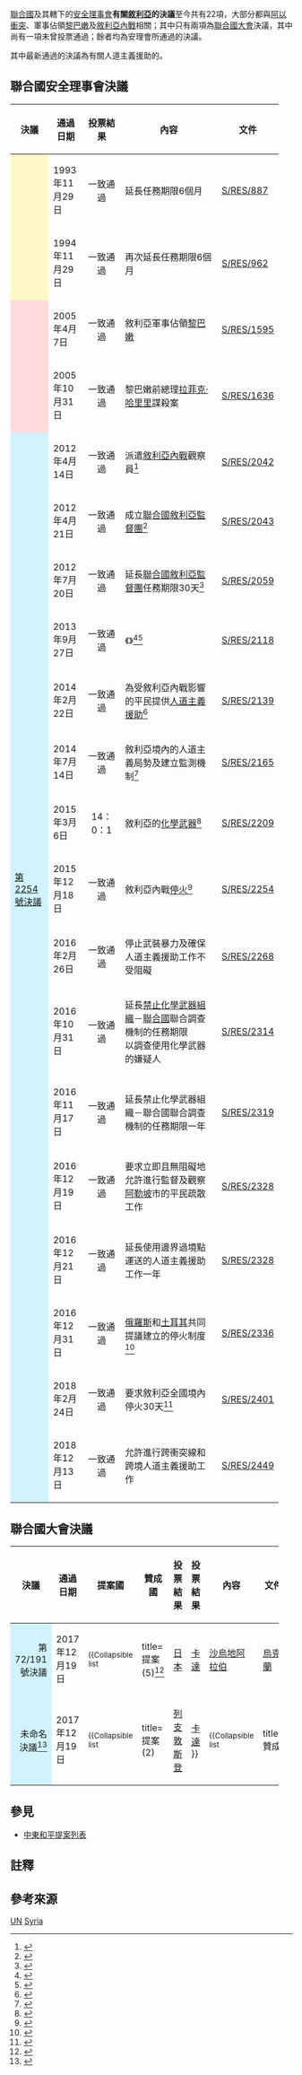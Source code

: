 {{UNSCR}}

[[聯合國|聯合國]]及其轄下的[[聯合國安全理事會|安全理事會]]'''有關[[敘利亞|敘利亞]]的決議'''至今共有22項，大部分都與[[阿以衝突|阿以衝突]]、軍事佔領[[黎巴嫩|黎巴嫩]]及[[敘利亞內戰|敘利亞內戰]]相關；其中只有兩項為[[聯合國大會|聯合國大會]]決議，其中尚有一項未曾投票通過；餘者均為安理會所通過的決議。

{{Legend|#FFF9C9|與[[阿以衝突|阿以衝突]]有關|outline=silver}}{{Legend|#FFDCDC|與軍事佔領[[黎巴嫩|黎巴嫩]]有關|outline=silver}}{{Legend|#D0F3FF|與[[敘利亞內戰|敘利亞內戰]]有關|outline=silver}}
其中最新通過的決議為有關人道主義援助的{{link-en|聯合國安理會第2449號決議|United Nations Security Council Resolution 2449}}。
== 聯合國安全理事會決議 ==
{| class="wikitable" width="95%"
! width="15%" |決議
! width="13%" |通過日期
! width="15%" |投票結果
! width="45%" |內容
! width="12%" |文件
|-
! style="background:#FFF9C9" |{{link-en|聯合國安理會第887號決議|United Nations Security Council Resolution 887|第887號決議}}
|1993年11月29日
| align="center" |一致通過
|延長{{link-en|戈蘭高地緩衝區|United Nations Disengagement Observer Force Zone}}任務期限6個月
|[https://undocs.org/pdf?symbol=zh/887(1993) S/RES/887]
|-
! style="background:#FFF9C9" |{{link-en|聯合國安理會第962號決議|United Nations Security Council Resolution 962|第962號決議}}
|1994年11月29日
| align="center" |一致通過
|再次延長{{link-en|戈蘭高地緩衝區|United Nations Disengagement Observer Force Zone}}任務期限6個月
|[https://undocs.org/pdf?symbol=zh/962(1994) S/RES/962]
|-
! style="background:#FFDCDC" |{{link-en|聯合國安理會第1595號決議|United Nations Security Council Resolution 1595|第1595號決議}}
|2005年4月7日
| align="center" |一致通過
|敘利亞軍事佔領[[黎巴嫩|黎巴嫩]]
|[https://undocs.org/pdf?symbol=zh/1595(2005) S/RES/1595]
|-
! style="background:#FFDCDC" |{{link-en|聯合國安理會第1636號決議|United Nations Security Council Resolution 1636|第1636號決議}}
|2005年10月31日
| align="center" |一致通過
|黎巴嫩前總理[[拉菲克·哈里里|拉菲克·哈里里]]謀殺案
|[https://undocs.org/pdf?symbol=zh/1636(2005) S/RES/1636]
|-
! style="background:#D0F3FF" |{{link-en|聯合國安理會第2042號決議|United Nations Security Council Resolution 2042|第2042號決議}}
|2012年4月14日
| align="center" |一致通過
|派遣[[敘利亞內戰|敘利亞內戰]]觀察員<ref>{{Cite web|title=欧盟欢迎安理会向叙利亚派军事观察员先遣队的决议|url=http://www.xinhuanet.com/world/2012-04/15/c_122980326.htm|accessdate=2020-09-02|author=|date=|last=刘梦姣|format=|work=[[新华网|新华网]]|publisher=|language=|archive-date=2020-09-12|archive-url=https://web.archive.org/web/20200912004711/http://www.xinhuanet.com/world/2012-04/15/c_122980326.htm|dead-url=no}}</ref>
|[https://undocs.org/pdf?symbol=zh/2042(2012) S/RES/2042]
|-
! style="background:#D0F3FF" |{{link-en|聯合國安理會第2043號決議|United Nations Security Council Resolution 2043|第2043號決議}}
|2012年4月21日
| align="center" |一致通過
|成立[[聯合國敘利亞監督團|聯合國敘利亞監督團]]<ref>{{Cite web|title=安理會決定設聯敘監督團|url=https://hk.news.yahoo.com/%E5%AE%89%E7%90%86%E6%9C%83%E6%B1%BA%E5%AE%9A%E8%A8%AD%E8%81%AF%E6%95%98%E7%9B%A3%E7%9D%A3%E5%9C%98-000500209.html|accessdate=2020-09-02|author=|date=2012-04-22|format=|work=[[星島日報|星島日報]]|publisher=|language=}}</ref>
|[https://undocs.org/pdf?symbol=zh/2043(2012) S/RES/2043]
|-
! style="background:#D0F3FF" |{{link-en|聯合國安理會第2059號決議|United Nations Security Council Resolution 2059|第2059號決議}}
|2012年7月20日
| align="center" |一致通過
|延長[[聯合國敘利亞監督團|聯合國敘利亞監督團]]任務期限30天<ref>{{Cite web|title=中國代表對安理會就聯敘監督團延期達成一致表示歡迎|url=http://big5.www.gov.cn/gate/big5/www.gov.cn/////////jrzg/2012-07/21/content_2188609.htm|accessdate=2020-09-01|author=|date=2012-07-21|format=|work=[[新華社|新華社]]|publisher=|language=}}</ref>
|[https://undocs.org/pdf?symbol=zh/2059(2012) S/RES/2059]
|-
! style="background:#D0F3FF" |{{link-en|聯合國安理會第2118號決議|United Nations Security Council Resolution 2118|第2118號決議}}
|2013年9月27日
| align="center" |一致通過
|《{{link-en|消除敘利亞化學武器框架|Destruction of Syria's chemical weapons}}》<ref>{{Cite web|title=美俄達成清除敘利亞化武框架協議|url=https://cn.nytimes.com/world/20130916/c16diplo/zh-hant/|accessdate=2020-09-01|author=|date=2013-09-16|last=Gordon|first=Michael R.|format=|work=[[紐約時報|紐約時報]]中文網|publisher=|language=|archive-date=2014-01-06|archive-url=https://web.archive.org/web/20140106084451/http://cn.nytimes.com/world/20130916/c16diplo/zh-hant/|dead-url=no}}</ref><ref>{{Cite web|title=UN unanimously adopts Syria arms resolution|url=https://www.aljazeera.com/news/middleeast/2013/09/un-set-vote-syria-arms-resolution-201392722505954106.html|accessdate=2020-09-01|author=|date=2013-09-28|format=|work=[[半島電視台|半島電視台]]|publisher=|language=en|archive-date=2020-03-11|archive-url=https://web.archive.org/web/20200311104632/https://www.aljazeera.com/news/middleeast/2013/09/un-set-vote-syria-arms-resolution-201392722505954106.html|dead-url=no}}</ref>
|[https://undocs.org/pdf?symbol=zh/2118(2013) S/RES/2118]
|-
! style="background:#D0F3FF" |{{link-en|聯合國安理會第2139號決議|United Nations Security Council Resolution 2139|第2139號決議}}
|2014年2月22日
| align="center" |一致通過
|為受敘利亞內戰影響的平民提供[[人道主義援助|人道主義援助]]<ref>{{Cite web|title=Unanimously approved, Security Council resolution demands aid access in Syria|url=https://news.un.org/en/story/2014/02/462432-unanimously-approved-security-council-resolution-demands-aid-access-syria|accessdate=2020-09-01|date=2014-02-22|work=UN News|language=en|archive-date=2020-08-19|archive-url=https://web.archive.org/web/20200819091642/https://news.un.org/en/story/2014/02/462432-unanimously-approved-security-council-resolution-demands-aid-access-syria|dead-url=no}}</ref>
|[https://undocs.org/pdf?symbol=zh/2139(2014) S/RES/2139]
|-
! style="background:#D0F3FF" |{{link-en|聯合國安理會第2165號決議|United Nations Security Council Resolution 2165|第2165號決議}}
|2014年7月14日
| align="center" |一致通過
|敘利亞境內的人道主義局勢及建立監測機制<ref>{{Cite web|title=聯合國安理會授權人道救援進入敘利亞|url=https://www.voacantonese.com/a/2396800.html|accessdate=2020-09-02|author=|date=2014-07-15|format=|work=[[美國之音|美國之音]]|publisher=|language=zh-yue}}</ref>
|[https://undocs.org/pdf?symbol=zh/2165(2014) S/RES/2165]
|-
! style="background:#D0F3FF" |{{link-en|聯合國安理會第2209號決議|United Nations Security Council Resolution 2209|第2209號決議}}
|2015年3月6日
| align="center" |14：0：1{{efn|[[美國|美國]]、[[英國|英國]]、[[法國|法國]]、[[中華人民共和國|中國]]、[[俄羅斯|俄羅斯]]、[[查德|查德]]、[[奈及利亞|奈及利亞]]、[[安哥拉|安哥拉]]、[[約旦|約旦]]、[[馬來西亞|馬來西亞]]、[[智利|智利]]、[[紐西蘭|紐西蘭]]、[[西班牙|西班牙]]、[[立陶宛|立陶宛]]投贊成票；[[委內瑞拉|委內瑞拉]]棄權。}}
|敘利亞的[[化學武器|化學武器]]<ref>{{Cite web|title=聯合國安理會譴責敘利亞氯氣攻擊|url=http://hk.news.yahoo.com/%E8%81%AF%E5%90%88%E5%9C%8B%E5%AE%89%E7%90%86%E6%9C%83%E8%AD%B4%E8%B2%AC%E6%95%98%E5%88%A9%E4%BA%9E%E6%B0%AF%E6%B0%A3%E6%94%BB%E6%93%8A-210502474.html|accessdate=2020-09-02|author=|date=2015-03-07|format=|work=[[法新社|法新社]]|publisher=|language=}}</ref>
|[https://undocs.org/pdf?symbol=zh/2209(2015) S/RES/2209]
|-
! style="background:#D0F3FF" |[[聯合國安全理事會第2254號決議|第2254號決議]]
|2015年12月18日
| align="center" |一致通過
|敘利亞內戰[[停火|停火]]<ref>{{Cite news|title=Syria war: UN Security Council unanimously backs peace plan|url=https://www.bbc.com/news/world-middle-east-35138011|newspaper=BBC News|date=2015-12-18|accessdate=2020-09-02|language=en|author=|work=|publisher=|format=|archive-date=2015-12-18|archive-url=https://web.archive.org/web/20151218194429/http://www.bbc.com/news/world-middle-east-35138011|dead-url=no}}</ref>
|[https://undocs.org/pdf?symbol=zh/2254(2015) S/RES/2254]
|-
! style="background:#D0F3FF" |{{link-en|聯合國安理會第2268號決議|United Nations Security Council Resolution 2268|第2268號決議}}
|2016年2月26日
| align="center" |一致通過
|停止武裝暴力及確保人道主義援助工作不受阻礙
|[https://undocs.org/pdf?symbol=zh/2268(2016) S/RES/2268]
|-
! style="background:#D0F3FF" |{{link-en|聯合國安理會第2314號決議|United Nations Security Council Resolution 2314|第2314號決議}}
|2016年10月31日
| align="center" |一致通過
|延長[[禁止化學武器組織|禁止化學武器組織]]－[[聯合國|聯合國]]聯合調查機制的任務期限<br />以調查使用化學武器的嫌疑人
|[https://undocs.org/pdf?symbol=zh/2314(2016) S/RES/2314]
|-
! style="background:#D0F3FF" |{{link-en|聯合國安理會第2319號決議|United Nations Security Council Resolution 2319|第2319號決議}}
|2016年11月17日
| align="center" |一致通過
|延長禁止化學武器組織－聯合國聯合調查機制的任務期限一年
|[https://undocs.org/pdf?symbol=zh/2319(2016) S/RES/2319]
|-
! style="background:#D0F3FF" |{{link-en|聯合國安理會第2328號決議|United Nations Security Council Resolution 2328|第2328號決議}}
|2016年12月19日
| align="center" |一致通過
|要求立即且無阻礙地允許進行監督及觀察[[阿勒坡|阿勒坡]]市的平民疏散工作
|[https://undocs.org/pdf?symbol=zh/2328(2016) S/RES/2328]
|-
! style="background:#D0F3FF" |{{link-en|聯合國安理會第2332號決議|United Nations Security Council Resolution 2332|第2332號決議}}
|2016年12月21日
| align="center" |一致通過
|延長使用邊界過境點運送的人道主義援助工作一年
|[https://undocs.org/pdf?symbol=zh/2328(2016) S/RES/2328]
|-
! style="background:#D0F3FF" |{{link-en|聯合國安理會第2336號決議|United Nations Security Council Resolution 2336|第2336號決議}}
|2016年12月31日
| align="center" |一致通過
|[[俄羅斯|俄羅斯]]和[[土耳其|土耳其]]共同提議建立的停火制度<ref>{{Cite web|title=聯合國安理會通過決議 支持敘停火協議|url=https://www.cna.com.tw/news/firstnews/201701010020.aspx|accessdate=2020-09-02|author=|date=|format=|work=[[中央社|中央社]]|publisher=|language=}}</ref>
|[https://undocs.org/pdf?symbol=zh/2336(2016) S/RES/2336]
|-
! style="background:#D0F3FF" |{{link-en|聯合國安理會第2401號決議|United Nations Security Council Resolution 2401|第2401號決議}}
|2018年2月24日
| align="center" |一致通過
|要求敘利亞全國境內停火30天<ref>{{Cite web|title=敘利亞反對派誓言：將把恐怖組織逐出東古塔地區|url=https://www.rfi.fr/tw/政治/20180228-敘利亞反對派誓言將把恐怖組織逐出東古塔地區|accessdate=2020-09-02|author=|date=2018-02-28|format=|work=[[法國國際廣播電台|法國國際廣播電台]]|publisher=|language=}}</ref>
|[https://undocs.org/pdf?symbol=zh/2401(2018) S/RES/2401]
|-
! style="background:#D0F3FF" |{{link-en|聯合國安理會第2449號決議|United Nations Security Council Resolution 2449|第2449號決議}}
|2018年12月13日
| align="center" |一致通過
|允許進行跨衝突線和跨境人道主義援助工作
|[https://undocs.org/pdf?symbol=zh/2449(2018) S/RES/2449]
|}

== 聯合國大會決議 ==
{| class="wikitable" width="95%"
! width="15%" |決議
! width="13%" |通過日期
! width="10%" |提案國
! width="10%" |贊成國
! width="10%" |投票結果
! width="10%" |投票結果
! width="20%" |內容
! width="12%" |文件
|-
! style="background:#D0F3FF" align="right" |第72/191號決議
|2017年12月19日
|<small>{{Collapsible list
 |title= 提案(5)<ref>{{Cite web|title=2017 UNGA Resolutions Condemning Countries|url=https://unwatch.org/2017-2018-unga-resolutions-condemning-countries-72nd-session/|accessdate=2020-09-07|author=|date=2017-11-15|format=|work=聯合國觀察|publisher=|language=en|archive-date=2019-04-01|archive-url=https://web.archive.org/web/20190401193955/https://www.unwatch.org/2017-2018-unga-resolutions-condemning-countries-72nd-session/|dead-url=no}}</ref>
 |[[日本|日本]]
 |[[卡達|卡達]]
 |[[沙烏地阿拉伯|沙烏地阿拉伯]]
 |[[烏克蘭|烏克蘭]]
 |[[美國|美國]]
}}</small>
|<small>{{Collapsible list
 |title= 贊成(108)
 |[[阿爾巴尼亞|阿爾巴尼亞]]<br />
 |[[安道爾|安道爾]]<br />
 |[[安地卡及巴布達|安地卡及巴布達]]<br />
 |[[阿根廷|阿根廷]]<br />
 |[[澳大利亞|澳大利亞]]<br />
 |[[奧地利|奧地利]]<br />
 |[[巴哈馬|巴哈馬]]<br />
 |[[巴林|巴林]]<br />
 |[[巴貝多|巴貝多]]<br />
 |[[比利時|比利時]]<br />
 |[[貝里斯|貝里斯]]<br />
 |[[波札那|波札那]]<br />
 |[[巴西|巴西]]<br />
 |[[保加利亞|保加利亞]]<br />
 |[[布吉納法索|布吉納法索]]<br />
 |[[維德角|維德角]]<br />
 |[[喀麥隆|喀麥隆]]<br />
 |[[中非共和國|中非]]<br />
 |[[查德|查德]]<br />
 |[[智利|智利]]<br />
 |[[哥倫比亞|哥倫比亞]]<br />
 |[[葛摩|葛摩]]<br />
 |[[哥斯大黎加|哥斯大黎加]]<br />
 |[[象牙海岸|象牙海岸]]<br />
 |[[克羅埃西亞|克羅埃西亞]]<br />
 |[[賽普勒斯|賽普勒斯]]<br />
 |[[捷克|捷克]]<br />
 |[[丹麥|丹麥]]<br />
 |[[吉布地|吉布地]]<br />
 |[[薩爾瓦多|薩爾瓦多]]<br />
 |[[愛沙尼亞|愛沙尼亞]]<br />
 |[[芬蘭|芬蘭]]<br />
 |[[法國|法國]]<br />
 |[[甘比亞|甘比亞]]<br />
 |[[喬治亞|喬治亞]]<br />
 |[[德國|德國]]<br />
 |[[希臘|希臘]]<br />
 |[[瓜地馬拉|瓜地馬拉]]<br />
 |[[海地|海地]]<br />
 |[[宏都拉斯|宏都拉斯]]<br />
 |[[匈牙利|匈牙利]]<br />
 |[[冰島|冰島]]<br />
 |[[以色列|以色列]]<br />
 |[[愛爾蘭|愛爾蘭]]<br />
 |[[牙買加|牙買加]]<br />
 |[[日本|日本]]<br />
 |[[約旦|約旦]]<br />
 |[[科威特|科威特]]<br />
 |[[拉脫維亞|拉脫維亞]]<br />
 |[[賴比瑞亞|賴比瑞亞]]<br />
 |[[列支敦斯登|列支敦斯登]]<br />
 |[[立陶宛|立陶宛]]<br />
 |[[盧森堡|盧森堡]]<br />
 |[[馬其頓|馬其頓]]<br />
 |[[馬拉威|馬拉威]]<br />
 |[[馬來西亞|馬來西亞]]<br />
 |[[馬爾地夫|馬爾地夫]]<br />
 |[[馬爾他|馬爾他]]<br />
 |[[馬紹爾群島|馬紹爾群島]]<br />
 |[[茅利塔尼亞|茅利塔尼亞]]<br />
 |[[墨西哥|墨西哥]]<br />
 |[[摩爾多瓦|摩爾多瓦]]<br />
 |[[摩納哥|摩納哥]]<br />
 |[[蒙特內哥羅|蒙特內哥羅]]<br />
 |[[摩洛哥|摩洛哥]]<br />
 |[[諾魯|諾魯]]<br />
 |[[荷蘭|荷蘭]]<br />
 |[[紐西蘭|紐西蘭]]<br />
 |[[挪威|挪威]]<br />
 |[[帛琉|帛琉]]<br />
 |[[巴拿馬|巴拿馬]]<br />
 |[[巴布亞紐幾內亞|巴布亞紐幾內亞]]<br />
 |[[秘魯|秘魯]]<br />
 |[[波蘭|波蘭]]<br />
 |[[葡萄牙|葡萄牙]]<br />
 |[[羅馬尼亞|羅馬尼亞]]<br />
 |[[聖克里斯多福及尼維斯|聖克里斯多福及尼維斯]]<br />
 |[[聖露西亞|聖露西亞]]<br />
 |[[薩摩亞|薩摩亞]]<br />
 |[[聖馬利諾|聖馬利諾]]<br />
 |[[沙烏地阿拉伯|沙烏地阿拉伯]]<br />
 |[[塞內加爾|塞內加爾]]<br />
 |[[塞席爾|塞席爾]]<br />
 |[[塞拉利昂|獅子山]]<br />
 |[[斯洛伐克|斯洛伐克]]<br />
 |[[斯洛維尼亞|斯洛維尼亞]]<br />
 |[[索羅門群島|索羅門群島]]<br />
 |[[索馬利亞|索馬利亞]]<br />
 |[[韓國|韓國]]<br />
 |[[西班牙|西班牙]]<br />
 |[[斯里蘭卡|斯里蘭卡]]<br />
 |[[瑞典|瑞典]]<br />
 |[[瑞士|瑞士]]<br />
 |[[泰國|泰國]]<br />
 |[[東帝汶|東帝汶]]<br />
 |[[多哥|多哥]]<br />
 |[[土耳其|土耳其]]<br />
 |[[吐瓦魯|吐瓦魯]]<br />
 |[[烏克蘭|烏克蘭]]<br />
 |[[阿拉伯聯合大公國|阿聯]]<br />
 |[[英國|英國]]<br />
 |[[美國|美國]]<br />
 |[[烏拉圭|烏拉圭]]<br />
 |[[萬那杜|萬那杜]]<br />
 |[[葉門|葉門]]
}}</small>
|<small>{{Collapsible list
 |title= 反對(17)
 |[[阿爾及利亞|阿爾及利亞]]<br />
 |[[白俄羅斯|白俄羅斯]]<br />
 |[[玻利維亞|玻利維亞]]<br />
 |[[蒲隆地|蒲隆地]]<br />
 |[[中華人民共和國|中國]]<br />
 |[[古巴|古巴]]<br />
 |[[伊朗|伊朗]]<br />
 |[[伊拉克|伊拉克]]<br />
 |[[緬甸|緬甸]]<br />
 |[[尼加拉瓜|尼加拉瓜]]<br />
 |[[北韓|北韓]]<br />
 |[[菲律賓|菲律賓]]<br />
 |[[俄羅斯|俄羅斯]]<br />
 |[[敘利亞|敘利亞]]<br />
 |[[烏茲別克|烏茲別克]]<br />
 |[[委內瑞拉|委內瑞拉]]<br />
 |[[辛巴威|辛巴威]]<br />
}}</small>
|<small>{{Collapsible list
 |title= 棄權(58)
 |[[安哥拉|安哥拉]]<br />
 |[[亞美尼亞|亞美尼亞]]<br />
 |[[孟加拉|孟加拉]]<br />
 |[[貝南|貝南]]<br />
 |[[不丹|不丹]]<br />
 |[[波赫|波赫]]<br />
 |[[汶萊|汶萊]]<br />
 |[[柬埔寨|柬埔寨]]<br />
 |[[剛果共和國|剛果共和國]]<br />
 |[[剛果民主共和國|剛果民主共和國]]<br />
 |[[多明尼加|多明尼加]]<br />
 |[[厄瓜多|厄瓜多]]<br />
 |[[埃及|埃及]]<br />
 |[[赤道幾內亞|赤道幾內亞]]<br />
 |[[厄利垂亞|厄利垂亞]]<br />
 |[[衣索比亞|衣索比亞]]<br />
 |[[斐濟|斐濟]]<br />
 |[[加彭|加彭]]<br />
 |[[加納|加納]]<br />
 |[[幾內亞|幾內亞]]<br />
 |[[幾內亞比索|幾內亞比索]]<br />
 |[[蓋亞那|蓋亞那]]<br />
 |[[印度|印度]]<br />
 |[[印尼|印尼]]<br />
 |[[哈薩克斯坦|哈薩克]]<br />
 |[[肯亞|肯亞]]<br />
 |[[吉里巴斯|吉里巴斯]]<br />
 |[[吉爾吉斯|吉爾吉斯]]<br />
 |[[寮國|寮國]]<br />
 |[[黎巴嫩|黎巴嫩]]<br />
 |[[賴索托|賴索托]]<br />
 |[[馬達加斯加|馬達加斯加]]<br />
 |[[馬里|馬利]]<br />
 |[[模里西斯|模里西斯]]<br />
 |[[蒙古|蒙古]]<br />
 |[[莫三比克|莫三比克]]<br />
 |[[納米比亞|納米比亞]]<br />
 |[[尼泊爾|尼泊爾]]<br />
 |[[尼日|尼日]]<br />
 |[[奈及利亞|奈及利亞]]<br />
 |[[阿曼|阿曼]]<br />
 |[[巴基斯坦|巴基斯坦]]<br />
 |[[巴拉圭|巴拉圭]]<br />
 |[[盧安達|盧安達]]<br />
 |[[聖文森及格瑞那丁|聖文森及格瑞那丁]]<br />
 |[[新加坡|新加坡]]<br />
 |[[南非|南非]]<br />
 |[[蘇丹|蘇丹]]<br />
 |[[蘇利南|蘇利南]]<br />
 |[[塔吉克斯坦|塔吉克]]<br />
 |[[坦尚尼亞|坦尚尼亞]]<br />
 |[[東加|東加]]<br />
 |[[千里達及托巴哥|千里達及托巴哥]]<br />
 |[[突尼西亞|突尼西亞]]<br />
 |[[土庫曼|土庫曼]]<br />
 |[[烏干達|烏干達]]<br />
 |[[越南|越南]]<br />
 |[[尚比亞|尚比亞]]
}}</small>
|[[阿拉伯敘利亞共和國|阿拉伯敘利亞共和國]]人權狀況
|[https://undocs.org/zh/A/RES/72/191 A/RES/72/191]
|-
! style="background:#D0F3FF" align="right" |未命名決議<ref>{{Cite web|title=Syria criticizes event on UN body investigating crimes|url=https://www.foxnews.com/world/syria-criticizes-event-on-un-body-investigating-crimes|accessdate=2020-09-07|author={{link-en|伊迪絲·萊德勒|Edith Lederer}}|date=2018-09-14|format=|work=[[美聯社|美聯社]]|publisher=|language=en}}</ref>
|2017年12月19日
|<small>{{Collapsible list
 |title= 提案(2)
 |[[列支敦斯登|列支敦斯登]]
 |[[卡達|卡達]]
}}</small>
|<small>{{Collapsible list
 |title= 贊成
 |待決定
}}</small>
|<small>{{Collapsible list
 |title= 反對
 |待決定
}}</small>
|<small>{{Collapsible list
 |title= 棄權
 |待決定
}}</small>
|呼籲[[聯合國|聯合國]]調查[[敘利亞|敘利亞]]政權對[[政治犯|政治犯]]的折磨及處決，並為其所犯罪行、持續違反人權及危害無辜人民的行為進行制裁<ref>{{Cite web|title=Qatar & Liechtenstein send message to UN on torture, execution of detainees by Syria|url=https://thepeninsulaqatar.com/article/19/08/2018/Qatar-Liechtenstein-send-message-to-UN-on-torture,-execution-of-detainees-by-Syria|accessdate=2020-09-07|author=|date=2018-08-19|format=|work=半島日報|publisher=|language=en}}</ref>。
| align="center" |—
|}

== 參見 ==
* [[中東和平提案列表|中東和平提案列表]]

== 註釋 ==
{{notelist}}

== 參考來源 ==
{{Reflist|2}}

{{UN}}
[[Category:敘利亞相關列表|UN]]
[[Category:聯合國相關列表|Syria]]